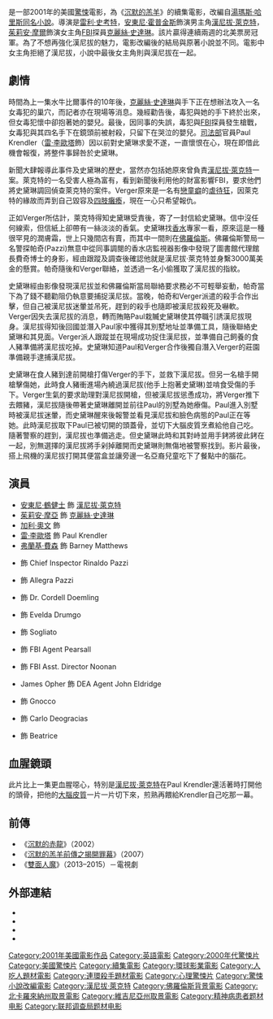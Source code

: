 {{noteTA
|G1=Show
|G2=movie
|G3=Hannibal Lecter
|T=zh-hk:沉默的殺機;zh-cn:汉尼拔;zh-tw:人魔;
|1=zh-hk:沉默的殺機;zh-cn:汉尼拔;zh-tw:人魔;
|2=zh-hans:红龙;zh-hk:沉默的赤龍;zh-tw:紅龍;
|3=zh-hans:汉尼拔;zh-hk:沉默的羔羊前傳;zh-tw:雙面人魔;
|4=zh-hans:少年汉尼拔;zh-hk:沉默的羔羊前傳之揭開罪幕;zh-tw:人魔崛起;
}}
{{Infobox Film
| name            = 人魔
| original_name   = ''Hannibal''
| image           = Hannibal movie poster1.jpg
| caption         = 
| director        = [[雷利·史考特|雷利·史考特]]
| producer        = [[迪諾·德·勞倫提斯|迪諾·德·勞倫提斯]]<br />{{link-en|Martha De Laurentiis|Martha De Laurentiis}}<br />雷利·史考特
| writer          = {{link-en|大衛·馬密|David Mamet}}<br />{{link-en|史蒂芬·柴里安|Steven Zaillian}}
| based_on        = {{based on|[[人魔_(小說)|人魔]]|[[湯瑪斯·哈里斯|湯瑪斯·哈里斯]]}}
| starring        = [[安東尼·霍普金斯|安東尼·霍普金斯]]<br />[[茱莉安·摩爾|茱莉安·摩爾]]<br />[[蓋瑞·歐德曼|蓋瑞·歐德曼]]<br />[[雷·李歐塔|雷·李歐塔]]<br />{{link-en|吉安卡羅·吉安尼尼|Giancarlo Giannini}}
| music           = [[漢斯·季默|漢斯·季默]]
| cinematography  = {{link-en|John Mathieson (cinematographer)|John Mathieson (cinematographer)|John Mathieson}}
| editing         = {{link-en|皮卓·史凱利亞|Pietro Scalia}}
| distributor     = [[米高梅公司|米高梅公司]]（美国）<br />[[環球影業|環球影業]]（全球）
| released        = 2001年2月9日（美国）<br />2001年3月1日（香港）<br />2001年3月9日（台湾）
| runtime         = 131分鐘
| country         = [[美国电影|美国]]
| language        = [[英語|英語]]
| budget          = 8千7百萬美元
| preceded_by     = 《[[沉默的羔羊|沉默的羔羊]]》
| followed_by     = 《[[紅龍|紅龍]]》
| amg_id          = 1:233530
| imdb_id         = 0212985
| cn_name       = 汉尼拔
| hk_name       = 沉默的殺機
| tw_name       = 人魔
}}
{{作品名稱|name=''Hannibal''|hk=沉默的殺機|tw=人魔|cn=汉尼拔}}是一部2001年的美國[[驚悚|驚悚]]電影，為《[[沉默的羔羊|沉默的羔羊]]》的續集電影，改編自[[湯瑪斯·哈里斯|湯瑪斯·哈里斯]][[人魔_(小說)|同名小說]]。導演是[[雷利·史考特|雷利·史考特]]，[[安東尼·霍普金斯|安東尼·霍普金斯]]飾演男主角[[漢尼拔·萊克特|漢尼拔·萊克特]]，[[茱莉安·摩爾|茱莉安·摩爾]]飾演女主角[[联邦调查局|FBI]]探員[[克麗絲·史達琳|克麗絲·史達琳]]。該片贏得連續兩週的北美票房冠軍。為了不想再強化漢尼拔的魅力，電影改編後的結局與原著小說並不同。電影中女主角拒絕了漢尼拔，小說中最後女主角則與漢尼拔在一起。

==劇情==
時間為上一集水牛比爾事件的10年後，[[克麗絲·史達琳|克麗絲·史達琳]]與手下正在想辦法攻入一名女毒犯的巢穴，而記者亦在現場等消息。幾經勸告後，毒犯與她的手下終於出來，但女毒犯懷中卻抱著她的嬰兒。最後，因同事的失誤，毒犯與[[联邦调查局|FBI]]探員發生槍戰，女毒犯與其四名手下在鏡頭前被射殺，只留下在哭泣的嬰兒。[[美國司法部|司法部]]官員Paul Krendler（[[雷·李歐塔|雷·李歐塔]]飾）因以前對史黛琳求愛不遂，一直懷恨在心，現在即借此機會報復，將整件事歸咎於史黛琳。

新聞大肆報導此事件及史黛琳的歷史，當然亦包括她原來曾負責[[漢尼拔·萊克特|漢尼拔·萊克特]]一案。萊克特的一名受害人{{link-en|Mason Verger|Mason Verger}}極為富有，看到新聞後利用他的財富影響FBI，要求他們將史黛琳調回偵查萊克特的案件。Verger原來是一名有[[戀童癖|戀童癖]]的[[虐待狂|虐待狂]]，因萊克特的緣故而弄到自己毀容及[[四肢癱瘓|四肢癱瘓]]，現在一心只希望報仇。

正如Verger所估計，萊克特得知史黛琳受責後，寄了一封信給史黛琳。信中沒任何線索，但信紙上卻帶有一絲淡淡的香氣。史黛琳找[[香水|香水]]專家一看，原來這是一種很罕見的潤膚霜，世上只幾間店有賣，而其中一間則在[[佛羅倫斯|佛羅倫斯]]。佛羅倫斯警局一名警探帕奇(Pazzi)無意中從同事調閱的香水店監視器影像中發現了圖書館代理館長費奇博士的身影，經由跟蹤及調查後確認他就是漢尼拔·萊克特並身繫3000萬美金的懸賞。帕奇隨後和Verger聯絡，並透過一名小偷獲取了漢尼拔的指紋。

史黛琳經由影像發現漢尼拔並和佛羅倫斯當局聯絡要求務必不可輕舉妄動，帕奇當下為了錢不聽勸阻仍執意要捕捉漢尼拔。當晚，帕奇和Verger派遣的殺手合作出擊，但自己被漢尼拔迷暈並吊死，趕到的殺手也隨即被漢尼拔殺死及嚇軟。Verger因失去漢尼拔的消息，轉而賄賂Paul栽贓史黛琳使其停職引誘漢尼拔現身。漢尼拔得知後回國並潛入Paul家中獲得其別墅地址並準備工具，隨後聯絡史黛琳和其見面。Verger派人跟蹤並在現場成功捉住漢尼拔，並準備自己飼養的食人豬準備將漢尼拔吃掉。史黛琳知道Paul和Verger合作後獨自潛入Verger的莊園準備親手逮捕漢尼拔。

史黛琳在食人豬到達前開槍打傷Verger的手下，並救下漢尼拔。但另一名槍手開槍擊傷她，此時食人豬衝進場內繞過漢尼拔(他手上抱著史黛琳)並啃食受傷的手下。Verger生氣的要求助理對漢尼拔開槍，但被漢尼拔慫恿成功，將Verger推下去餵豬，漢尼拔隨後帶著史黛琳離開並前往Paul的別墅為她療傷。Paul進入別墅時被漢尼拔迷暈，而史黛琳醒來後報警並看見漢尼拔和臉色病態的Paul正在等她。此時漢尼拔取下Paul已被切開的頭蓋骨，並切下大腦皮質烹煮給他自己吃。隨著警察的趕到，漢尼拔也準備逃走。但史黛琳此時和其對峙並用手銬將彼此銬在一起，別無選擇的漢尼拔將手剁掉離開而史黛琳則無傷地被警察找到。影片最後，搭上飛機的漢尼拔打開其便當盒並讓旁邊一名亞裔兒童吃下了餐點中的腦花。

== 演員 ==
* [[安東尼·鶴健士|安東尼·鶴健士]] 飾 [[漢尼拔·萊克特|漢尼拔·萊克特]]
* [[茱莉安·摩亞|茱莉安·摩亞]] 飾 [[克麗絲·史達琳|克麗絲·史達琳]]
* [[加利·奧文|加利·奧文]] 飾 {{link-en|Mason Verger|Mason Verger}}
* [[雷·李歐塔|雷·李歐塔]] 飾 Paul Krendler
* [[弗蘭基·費森|弗蘭基·費森]] 飾 Barney Matthews
* {{link-en|吉安卡羅·吉安尼尼|Giancarlo Giannini}} 飾 Chief Inspector Rinaldo Pazzi
* {{link-en|Francesca Neri|Francesca Neri}} 飾 Allegra Pazzi
* {{link-en|Željko Ivanek|Željko Ivanek}} 飾 Dr. Cordell Doemling
* {{link-en|Hazelle Goodman|Hazelle Goodman}} 飾 Evelda Drumgo
* {{link-en|Robert Rietti|Robert Rietti}} 飾 Sogliato
* {{link-en|David Andrews (actor)|David Andrews (actor)|David Andrews}} 飾 FBI Agent Pearsall
* {{link-en|Francis Guinan|Francis Guinan}} 飾 FBI Asst. Director Noonan
* James Opher 飾 DEA Agent John Eldridge
* {{link-en|Enrico Lo Verso|Enrico Lo Verso}} 飾 Gnocco
* {{link-en|Ivano Marescotti|Ivano Marescotti}} 飾 Carlo Deogracias
* {{link-en|Danielle de Niese|Danielle de Niese}} 飾 Beatrice

==血腥鏡頭==
此片比上一集更血腥噁心，特別是[[漢尼拔·萊克特|漢尼拔·萊克特]]在Paul Krendler還活著時打開他的頭骨，把他的[[大腦皮質|大腦皮質]]一片一片切下來，煎熟再餵給Krendler自己吃那一幕。

== 前傳 ==
* 《[[沉默的赤龍|沉默的赤龍]]》（2002）
* 《[[沉默的羔羊前傳之揭開罪幕|沉默的羔羊前傳之揭開罪幕]]》（2007）
* 《[[雙面人魔|雙面人魔]]》（2013–2015）－電視劇

== 外部連結 ==
{{Wikiquote|Hannibal|人魔|en}}
* {{imdb title|id=0212985|title=Hannibal}}
*  {{rotten-tomatoes|id=1104385-hannibal|title=Hannibal}}
* {{mojo title|id=hannibal|title=Hannibal}}
* {{douban}}
{{Hannibal Lecter}}
{{雷利·史考特作品}}
{{Authority control}}
{{DEFAULTSORT:Hannibal}}
[[Category:2001年美國電影作品|Category:2001年美國電影作品]]
[[Category:英語電影|Category:英語電影]]
[[Category:2000年代驚悚片|Category:2000年代驚悚片]]
[[Category:美國驚悚片|Category:美國驚悚片]]
[[Category:續集電影|Category:續集電影]]
[[Category:環球影業電影|Category:環球影業電影]]
[[Category:人吃人題材電影|Category:人吃人題材電影]]
[[Category:連環殺手題材電影|Category:連環殺手題材電影]]
[[Category:心理驚悚片|Category:心理驚悚片]]
[[Category:驚悚小說改編電影|Category:驚悚小說改編電影]]
[[Category:漢尼拔·萊克特|Category:漢尼拔·萊克特]]
[[Category:佛羅倫斯背景電影|Category:佛羅倫斯背景電影]]
[[Category:北卡羅來納州取景電影|Category:北卡羅來納州取景電影]]
[[Category:維吉尼亞州取景電影|Category:維吉尼亞州取景電影]]
[[Category:精神病患者题材电影|Category:精神病患者题材电影]]
[[Category:联邦调查局题材电影|Category:联邦调查局题材电影]]